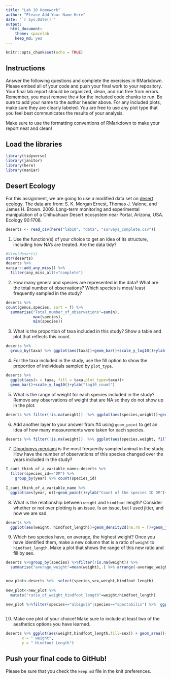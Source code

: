 ```yaml
---
title: "Lab 10 Homework"
author: "Please Add Your Name Here"
date: "`r Sys.Date()`"
output:
  html_document: 
    theme: spacelab
    keep_md: yes
---
```


```r
knitr::opts_chunk$set(echo = TRUE)
```

## Instructions
Answer the following questions and complete the exercises in RMarkdown. Please embed all of your code and push your final work to your repository. Your final lab report should be organized, clean, and run free from errors. Remember, you must remove the `#` for the included code chunks to run. Be sure to add your name to the author header above. For any included plots, make sure they are clearly labeled. You are free to use any plot type that you feel best communicates the results of your analysis.  

Make sure to use the formatting conventions of RMarkdown to make your report neat and clean!  

## Load the libraries
```r
library(tidyverse)
library(janitor)
library(here)
library(naniar)
``` 

## Desert Ecology
For this assignment, we are going to use a modified data set on [desert ecology](http://esapubs.org/archive/ecol/E090/118/). The data are from: S. K. Morgan Ernest, Thomas J. Valone, and James H. Brown. 2009. Long-term monitoring and experimental manipulation of a Chihuahuan Desert ecosystem near Portal, Arizona, USA. Ecology 90:1708.
```r
deserts <- read_csv(here("lab10", "data", "surveys_complete.csv"))
```

1. Use the function(s) of your choice to get an idea of its structure, including how NA's are treated. Are the data tidy?  
```r
#View(deserts)
str(deserts)
deserts %>% 
naniar::add_any_miss() %>% 
  filter(any_miss_all!="complete")
```

2. How many genera and species are represented in the data? What are the total number of observations? Which species is most/ least frequently sampled in the study?

```r
deserts %>% 
count(genus,species, sort = T) %>% 
  summarise("Total_number_of_observations"=sum(n),
            max(species),
            min(species))
```

3. What is the proportion of taxa included in this study? Show a table and plot that reflects this count.
```r
deserts %>% 
  group_by(taxa) %>% ggplot(aes(taxa))+geom_bar()+scale_y_log10()+ylab("log10_count")
```

4. For the taxa included in the study, use the fill option to show the proportion of individuals sampled by `plot_type.`
```r
deserts %>% 
  ggplot(aes(x = taxa, fill = taxa,plot_type=taxa))+
  geom_bar()+scale_y_log10()+ylab("log10_count")
```

5. What is the range of weight for each species included in the study? Remove any observations of weight that are NA so they do not show up in the plot.
```r
deserts %>% filter(!is.na(weight))  %>% ggplot(aes(species,weight))+geom_boxplot()+coord_flip()
```

6. Add another layer to your answer from #4 using `geom_point` to get an idea of how many measurements were taken for each species.
```r
deserts %>% filter(!is.na(weight))  %>% ggplot(aes(species,weight, fill(species)))+geom_point()+geom_boxplot()+coord_flip()


```

7. [Dipodomys merriami](https://en.wikipedia.org/wiki/Merriam's_kangaroo_rat) is the most frequently sampled animal in the study. How have the number of observations of this species changed over the years included in the study?
```r
I_cant_think_of_a_variable_name<-deserts %>% 
  filter(species_id=="DM") %>% 
    group_by(year) %>% count(species_id)
  
I_cant_think_of_a_variable_name %>% 
  ggplot(aes(year, n))+geom_point()+ylab("Count of the species ID DM")+labs(title = "number of observations versus year")
```

8. What is the relationship between `weight` and `hindfoot` length? Consider whether or not over plotting is an issue.
Is an issue, but I used jitter, and now we are sad
```r
deserts %>% 
  ggplot(aes(weight, hindfoot_length))+geom_density2d(na.rm = T)+geom_jitter()
```

9. Which two species have, on average, the highest weight? Once you have identified them, make a new column that is a ratio of `weight` to `hindfoot_length`. Make a plot that shows the range of this new ratio and fill by sex.
```r
deserts %>%group_by(species) %>%filter(!is.na(weight)) %>%
  summarise("average_weight"=mean(weight), ) %>% arrange(-average_weight) %>% head(2)


new_plot<-deserts %>%  select(species,sex,weight,hindfoot_length)
  
new_plot<-new_plot %>% 
  mutate("ratio_of_weight_hindfoot_length"=weight/hindfoot_length) 

new_plot %>%filter(species=="albigula"|species=="spectabilis") %>%  ggplot(aes(x=species,y=`ratio_of_weight_hindfoot_length`, fill=sex))+geom_boxplot()
  
```

10. Make one plot of your choice! Make sure to include at least two of the aesthetics options you have learned.
```r
deserts %>% ggplot(aes(weight,hindfoot_length,fill=sex)) + geom_area()+labs(title = "Area curve of hindfootlength and weight",
       x = " weight",
       y = " Hindfoot Length")
```

## Push your final code to GitHub!
Please be sure that you check the `keep md` file in the knit preferences. 